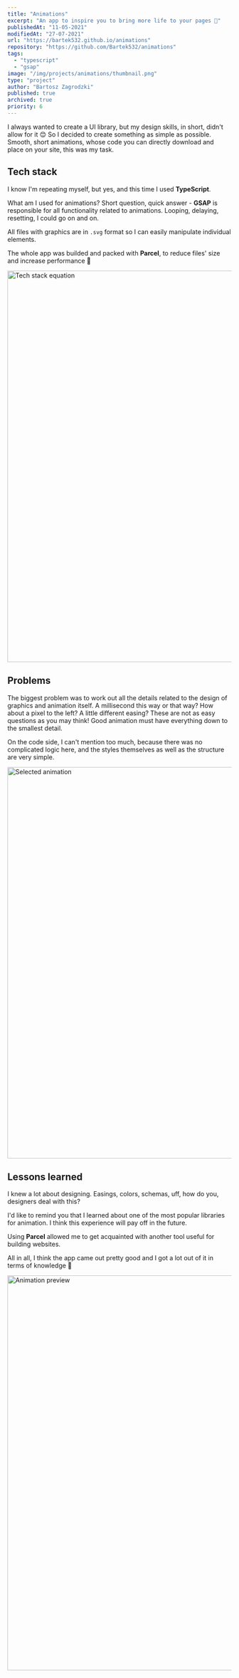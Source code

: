 ```yaml
---
title: "Animations"
excerpt: "An app to inspire you to bring more life to your pages 🌊"
publishedAt: "11-05-2021"
modifiedAt: "27-07-2021"
url: "https://bartek532.github.io/animations"
repository: "https://github.com/Bartek532/animations"
tags:
  - "typescript"
  - "gsap"
image: "/img/projects/animations/thumbnail.png"
type: "project"
author: "Bartosz Zagrodzki"
published: true
archived: true
priority: 6
---
```


<div id="introduction">
  I always wanted to create a UI library, but my design skills, in short, didn't allow for it 😊 So
  I decided to create something as simple as possible. Smooth, short animations, whose code you can
  directly download and place on your site, this was my task.
</div>

## Tech stack

I know I'm repeating myself, but yes, and this time I used **TypeScript**.

What am I used for animations? Short question, quick answer - **GSAP** is responsible for all functionality related to animations. Looping, delaying, resetting, I could go on and on.

All files with graphics are in `.svg` format so I can easily manipulate individual elements.

The whole app was builded and packed with **Parcel**, to reduce files' size and increase performance 💪

<Image
  src="/img/projects/animations/stack-equation.png"
  alt="Tech stack equation"
  width="1200"
  height="880"
/>

## Problems

The biggest problem was to work out all the details related to the design of graphics and animation itself. A millisecond this way or that way? How about a pixel to the left? A little different easing? These are not as easy questions as you may think! Good animation must have everything down to the smallest detail.

On the code side, I can't mention too much, because there was no complicated logic here, and the styles themselves as well as the structure are very simple.

<Image
  src="/img/projects/animations/preview.png"
  alt="Selected animation "
  width="1200"
  height="880"
/>

## Lessons learned

I knew a lot about designing. Easings, colors, schemas, uff, how do you, designers deal with this?

I'd like to remind you that I learned about one of the most popular libraries for animation. I think this experience will pay off in the future.

Using **Parcel** allowed me to get acquainted with another tool useful for building websites.

All in all, I think the app came out pretty good and I got a lot out of it in terms of knowledge 💪

<Image
  src="/img/projects/animations/display.gif"
  alt="Animation preview"
  width="1120"
  height="888"
/>
